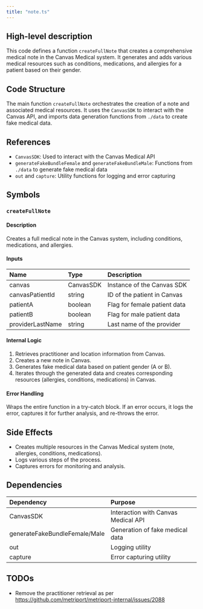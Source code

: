 ```yaml
---
title: "note.ts"
---
```


## High-level description
This code defines a function `createFullNote` that creates a comprehensive medical note in the Canvas Medical system. It generates and adds various medical resources such as conditions, medications, and allergies for a patient based on their gender.

## Code Structure
The main function `createFullNote` orchestrates the creation of a note and associated medical resources. It uses the `CanvasSDK` to interact with the Canvas API, and imports data generation functions from `./data` to create fake medical data.

## References
- `CanvasSDK`: Used to interact with the Canvas Medical API
- `generateFakeBundleFemale` and `generateFakeBundleMale`: Functions from `./data` to generate fake medical data
- `out` and `capture`: Utility functions for logging and error capturing

## Symbols

### `createFullNote`
#### Description
Creates a full medical note in the Canvas system, including conditions, medications, and allergies.

#### Inputs
| Name | Type | Description |
|:-----|:-----|:------------|
| canvas | CanvasSDK | Instance of the Canvas SDK |
| canvasPatientId | string | ID of the patient in Canvas |
| patientA | boolean | Flag for female patient data |
| patientB | boolean | Flag for male patient data |
| providerLastName | string | Last name of the provider |

#### Internal Logic
1. Retrieves practitioner and location information from Canvas.
2. Creates a new note in Canvas.
3. Generates fake medical data based on patient gender (A or B).
4. Iterates through the generated data and creates corresponding resources (allergies, conditions, medications) in Canvas.

#### Error Handling
Wraps the entire function in a try-catch block. If an error occurs, it logs the error, captures it for further analysis, and re-throws the error.

## Side Effects
- Creates multiple resources in the Canvas Medical system (note, allergies, conditions, medications).
- Logs various steps of the process.
- Captures errors for monitoring and analysis.

## Dependencies
| Dependency | Purpose |
|:-----------|:--------|
| CanvasSDK | Interaction with Canvas Medical API |
| generateFakeBundleFemale/Male | Generation of fake medical data |
| out | Logging utility |
| capture | Error capturing utility |

## TODOs
- Remove the practitioner retrieval as per https://github.com/metriport/metriport-internal/issues/2088